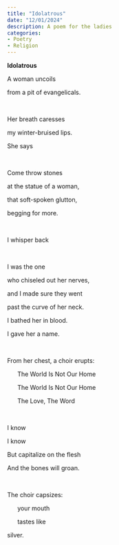 ```yaml
---
title: "Idolatrous"
date: "12/01/2024"
description: A poem for the ladies
categories:
- Poetry
- Religion
---
```


**Idolatrous**

A woman uncoils

from a pit of evangelicals.

<br/>

Her breath caresses

my winter-bruised lips.

She says

<br/>

Come throw stones

at the statue of a woman,

that soft-spoken glutton, 

begging for more.

<br/>

I whisper back

<br/>

I was the one 

who chiseled out her nerves,

and I made sure they went 

past the curve of her neck.

I bathed her in blood.

I gave her a name.

<br/>

From her chest, a choir erupts:

&nbsp;&nbsp;&nbsp;&nbsp;&nbsp;&nbsp;The World Is Not Our Home

&nbsp;&nbsp;&nbsp;&nbsp;&nbsp;&nbsp;The World Is Not Our Home

&nbsp;&nbsp;&nbsp;&nbsp;&nbsp;&nbsp;The Love, The Word

<br/>

I know

I know

But capitalize on the flesh 

And the bones will groan.

<br/>

The choir capsizes:

&nbsp;&nbsp;&nbsp;&nbsp;&nbsp;&nbsp;your mouth

&nbsp;&nbsp;&nbsp;&nbsp;&nbsp;&nbsp;tastes like

silver.
